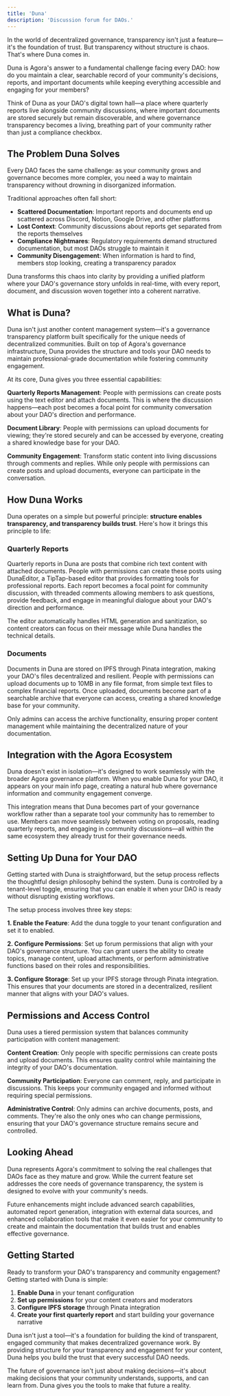 ```yaml
---
title: 'Duna'
description: 'Discussion forum for DAOs.'
---
```


In the world of decentralized governance, transparency isn't just a feature—it's the foundation of trust. But transparency without structure is chaos. That's where Duna comes in.

Duna is Agora's answer to a fundamental challenge facing every DAO: how do you maintain a clear, searchable record of your community's decisions, reports, and important documents while keeping everything accessible and engaging for your members?

Think of Duna as your DAO's digital town hall—a place where quarterly reports live alongside community discussions, where important documents are stored securely but remain discoverable, and where governance transparency becomes a living, breathing part of your community rather than just a compliance checkbox.

## The Problem Duna Solves

Every DAO faces the same challenge: as your community grows and governance becomes more complex, you need a way to maintain transparency without drowning in disorganized information.

Traditional approaches often fall short:

- **Scattered Documentation**: Important reports and documents end up scattered across Discord, Notion, Google Drive, and other platforms
- **Lost Context**: Community discussions about reports get separated from the reports themselves
- **Compliance Nightmares**: Regulatory requirements demand structured documentation, but most DAOs struggle to maintain it
- **Community Disengagement**: When information is hard to find, members stop looking, creating a transparency paradox

Duna transforms this chaos into clarity by providing a unified platform where your DAO's governance story unfolds in real-time, with every report, document, and discussion woven together into a coherent narrative.

## What is Duna?

Duna isn't just another content management system—it's a governance transparency platform built specifically for the unique needs of decentralized communities. Built on top of Agora's governance infrastructure, Duna provides the structure and tools your DAO needs to maintain professional-grade documentation while fostering community engagement.

At its core, Duna gives you three essential capabilities:

**Quarterly Reports Management**: People with permissions can create posts using the text editor and attach documents. This is where the discussion happens—each post becomes a focal point for community conversation about your DAO's direction and performance.

**Document Library**: People with permissions can upload documents for viewing; they're stored securely and can be accessed by everyone, creating a shared knowledge base for your DAO.

**Community Engagement**: Transform static content into living discussions through comments and replies. While only people with permissions can create posts and upload documents, everyone can participate in the conversation.

## How Duna Works

Duna operates on a simple but powerful principle: **structure enables transparency, and transparency builds trust**. Here's how it brings this principle to life:

### Quarterly Reports

Quarterly reports in Duna are posts that combine rich text content with attached documents. People with permissions can create these posts using DunaEditor, a TipTap-based editor that provides formatting tools for professional reports. Each report becomes a focal point for community discussion, with threaded comments allowing members to ask questions, provide feedback, and engage in meaningful dialogue about your DAO's direction and performance.

The editor automatically handles HTML generation and sanitization, so content creators can focus on their message while Duna handles the technical details.

### Documents

Documents in Duna are stored on IPFS through Pinata integration, making your DAO's files decentralized and resilient. People with permissions can upload documents up to 10MB in any file format, from simple text files to complex financial reports. Once uploaded, documents become part of a searchable archive that everyone can access, creating a shared knowledge base for your community.

Only admins can access the archive functionality, ensuring proper content management while maintaining the decentralized nature of your documentation.

## Integration with the Agora Ecosystem

Duna doesn't exist in isolation—it's designed to work seamlessly with the broader Agora governance platform. When you enable Duna for your DAO, it appears on your main info page, creating a natural hub where governance information and community engagement converge.

This integration means that Duna becomes part of your governance workflow rather than a separate tool your community has to remember to use. Members can move seamlessly between voting on proposals, reading quarterly reports, and engaging in community discussions—all within the same ecosystem they already trust for their governance needs.

## Setting Up Duna for Your DAO

Getting started with Duna is straightforward, but the setup process reflects the thoughtful design philosophy behind the system. Duna is controlled by a tenant-level toggle, ensuring that you can enable it when your DAO is ready without disrupting existing workflows.

The setup process involves three key steps:

**1. Enable the Feature**: Add the duna toggle to your tenant configuration and set it to enabled.

**2. Configure Permissions**: Set up forum permissions that align with your DAO's governance structure. You can grant users the ability to create topics, manage content, upload attachments, or perform administrative functions based on their roles and responsibilities.

**3. Configure Storage**: Set up your IPFS storage through Pinata integration. This ensures that your documents are stored in a decentralized, resilient manner that aligns with your DAO's values.

## Permissions and Access Control

Duna uses a tiered permission system that balances community participation with content management:

**Content Creation**: Only people with specific permissions can create posts and upload documents. This ensures quality control while maintaining the integrity of your DAO's documentation.

**Community Participation**: Everyone can comment, reply, and participate in discussions. This keeps your community engaged and informed without requiring special permissions.

**Administrative Control**: Only admins can archive documents, posts, and comments. They're also the only ones who can change permissions, ensuring that your DAO's governance structure remains secure and controlled.

## Looking Ahead

Duna represents Agora's commitment to solving the real challenges that DAOs face as they mature and grow. While the current feature set addresses the core needs of governance transparency, the system is designed to evolve with your community's needs.

Future enhancements might include advanced search capabilities, automated report generation, integration with external data sources, and enhanced collaboration tools that make it even easier for your community to create and maintain the documentation that builds trust and enables effective governance.

## Getting Started

Ready to transform your DAO's transparency and community engagement? Getting started with Duna is simple:

1. **Enable Duna** in your tenant configuration
2. **Set up permissions** for your content creators and moderators
3. **Configure IPFS storage** through Pinata integration
4. **Create your first quarterly report** and start building your governance narrative

Duna isn't just a tool—it's a foundation for building the kind of transparent, engaged community that makes decentralized governance work. By providing structure for your transparency and engagement for your content, Duna helps you build the trust that every successful DAO needs.

The future of governance isn't just about making decisions—it's about making decisions that your community understands, supports, and can learn from. Duna gives you the tools to make that future a reality. 